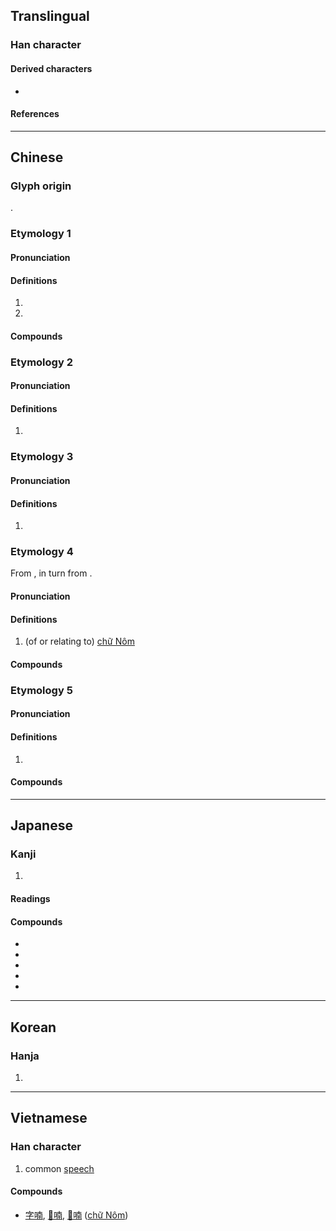 {{also|諵|娚}}
{{character info/new}}
==Translingual==

===Han character===
{{Han char|rn=30|rad=口|as=09|sn=12|four=64027|canj=RJBJ|ids=⿰口南}}

====Derived characters====
* {{l|mul|[[𬞑]]}}

====References====
{{Han ref|kx=0197.170|dkj=03903|dj=0418.370|hdz=10650.050|uh=5583}}

----

==Chinese==
{{zh-forms}}

===Glyph origin===
{{Han etym}}
{{Han compound|口|南|ls=psc|c1=s|c2=p|t1=mouth}}.

===Etymology 1===

====Pronunciation====
{{zh-pron
|m=nán
|c=naam4
|mc=y
|oc=y
|cat=
}}

====Definitions====
{{zh-hanzi}}

# {{zh-used in|喃喃}}
# {{zh-used in|呢喃}}

====Compounds====
{{zh-der|喃喃|呢喃|肚喃|噥噥喃喃|喃喃吶吶|喃喃咄咄|喃喃篤篤|喃喃喏喏|喃喃訥訥|篤篤喃喃|喃喃自語|喃喃低語|喃喃細語|呢喃細語}}

===Etymology 2===

====Pronunciation====
{{zh-pron
|m=nǎn
|cat=
}}

====Definitions====
{{zh-hanzi}}

# {{zh-only|噆喃}}

===Etymology 3===

====Pronunciation====
{{zh-pron
|m=nán
|m-s=nan1
|cat=part
}}

====Definitions====
{{zh-hanzi}}

# {{lb|zh|Southwestern Mandarin}} {{n-g|Interrogative particle, equivalent to {{zh-l|呢}} in Standard Chinese.}}

===Etymology 4===
From {{bor|zh|vi|喃|tr=[[Nôm]]}}, in turn from {{bor|zh|zh|南||south}}.

====Pronunciation====
{{zh-pron
|m=nán
|c=naam4
|cat=
}}

====Definitions====
{{zh-hanzi}}

# (of or relating to) [[chữ Nôm]]

====Compounds====
{{zh-der|字喃|喃字}}

===Etymology 5===

====Pronunciation====
{{zh-pron
|m=nán
|c=naam4
|cat=
}}

====Definitions====
{{zh-hanzi}}

# {{zh-used2|t}}

====Compounds====
{{zh-der|呋喃|呋喃西林|吡喃|呋喃丙胺|呋喃唑酮|呋喃坦啶|呋喃妥因|呋喃甲醇|四氫呋喃}}

----

==Japanese==

===Kanji===
{{ja-kanji|rs=口09}}

# {{defn|lang=ja|sort=口09}}

====Readings====
{{ja-readings
|goon=なん
|kanon=だん
|kun=のう-<なう-
}}

====Compounds====
* {{ja-r|字喃|チュノム}}
* {{ja-r|喋々喃々|ちょうちょう なんなん}}
* {{ja-r|喃語|なんご}}
* {{ja-r|喃々|なんなん}}
* {{ja-r|喃々|のうのう}}

----

==Korean==

===Hanja===
{{ko-hanja|hangeul=[[남]]|rv=nam|mr=nam}}

# {{defn|lang=ko|sort=口09}}

----

==Vietnamese==

===Han character===
{{vi-hantu|[[nam]], [[nôm]]|rs=口09}}

# common [[speech]]

====Compounds====
* [[字喃]], [[𡨸喃]], [[𡦂喃]] ([[chữ Nôm]])
